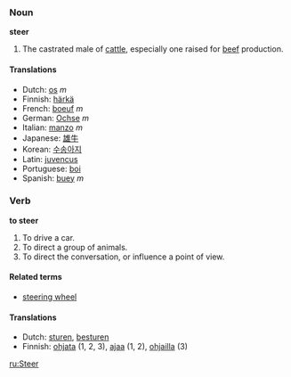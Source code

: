 ===Noun===
'''steer'''

#The castrated male of [[cattle]], especially one raised for [[beef]] production.

====Translations====
*Dutch: [[os]] ''m''
*Finnish: [[härkä]]
*French: [[boeuf]] ''m''
*German: [[Ochse]] ''m''
*Italian: [[manzo]] ''m''
*Japanese: [[雄牛]] 
*Korean: [[수송아지]]
*Latin: [[juvencus]]
*Portuguese: [[boi]]
*Spanish: [[buey]] ''m''

===Verb===
'''to steer'''

# To drive a car.
# To direct a group of animals.
# To direct the conversation, or influence a point of view.


====Related terms====
*[[steering wheel]]

====Translations====
*Dutch: [[sturen]], [[besturen]]
*Finnish: [[ohjata]] (1, 2, 3), [[ajaa]] (1, 2), [[ohjailla]] (3)

[[ru:Steer]]